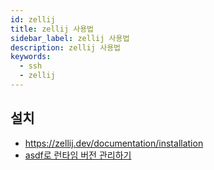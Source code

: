 ```yaml
---
id: zellij
title: zellij 사용법
sidebar_label: zellij 사용법
description: zellij 사용법
keywords:
  - ssh
  - zellij
---
```


## 설치

- https://zellij.dev/documentation/installation
- [asdf로 런타임 버전 관리하기](/docs/lang/etc/command-line-tools/asdf#플러그인)
